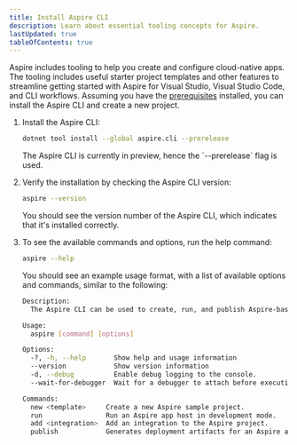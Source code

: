 ```yaml
---
title: Install Aspire CLI
description: Learn about essential tooling concepts for Aspire.
lastUpdated: true
tableOfContents: true
---
```



Aspire includes tooling to help you create and configure cloud-native apps. The tooling includes useful starter project templates and other features to streamline getting started with Aspire for Visual Studio, Visual Studio Code, and CLI workflows. Assuming you have the [prerequisites](./prerequisites) installed, you can install the Aspire CLI and create a new project.

<Steps>

1. Install the Aspire CLI:

    ```bash title="Install the Aspire CLI globally"
    dotnet tool install --global aspire.cli --prerelease
    ```

    <Aside type='note'>
      The Aspire CLI is currently in preview, hence the `--prerelease` flag is used.
    </Aside>

1. Verify the installation by checking the Aspire CLI version:

    ```bash title="Check Aspire CLI version"
    aspire --version
    ```
    You should see the version number of the Aspire CLI, which indicates that it's installed correctly.

1. To see the available commands and options, run the help command:

    ```bash title="Aspire CLI help command"
    aspire --help
    ```

    You should see an example usage format, with a list of available options and commands, similar to the following:

    ```bash title="Example output from the Aspire CLI help command"
    Description:
      The Aspire CLI can be used to create, run, and publish Aspire-based applications.

    Usage:
      aspire [command] [options]

    Options:
      -?, -h, --help       Show help and usage information
      --version            Show version information
      -d, --debug          Enable debug logging to the console.
      --wait-for-debugger  Wait for a debugger to attach before executing the command. [default: False]

    Commands:
      new <template>     Create a new Aspire sample project.
      run                Run an Aspire app host in development mode.
      add <integration>  Add an integration to the Aspire project.
      publish            Generates deployment artifacts for an Aspire app host project.
    ```

</Steps>

